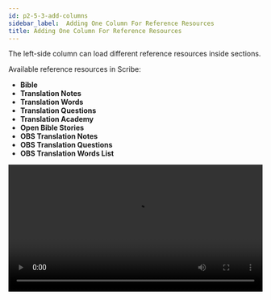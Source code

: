 ```yaml
---
id: p2-5-3-add-columns
sidebar_label:  Adding One Column For Reference Resources
title: Adding One Column For Reference Resources
---
```


The left-side column can load different reference resources inside sections. 

Available reference resources in Scribe:

- **Bible**
- **Translation Notes**
- **Translation Words**
- **Translation Questions**
- **Translation Academy**
- **Open Bible Stories**
- **OBS Translation Notes**
- **OBS Translation Questions**
- **OBS Translation Words List**

<video controls src="/assets/OBS-addingcoloumn.mov" width="100%" type="video/mov"/>
<p>   </p>
<p>   </p>
<h1> OBS includes a lock sync auto scroll function. </h1>

- While editing, you can select the verse number to which you want to navigate.
- The reference OBS section also moves to the same verse as the selected verse in the editor.

<video controls src="/assets/autoscroll.mov" width="100%" type="video/mov"/>
